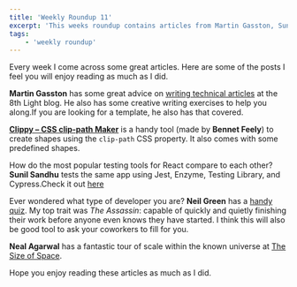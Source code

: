 ```yaml
---
title: 'Weekly Roundup 11'
excerpt: 'This weeks roundup contains articles from Martin Gasston, Sunil Sandhu and tools from Bennet Feely, Neil Green and Neal Agarwal.'
tags:
    - 'weekly roundup'
---
```


Every week I come across some great articles. Here are some of the posts I feel you will enjoy reading as much as I did.

**Martin Gasston** has some great advice on [writing technical articles](https://8thlight.com/blog/martin-gaston/2019/10/22/tips-for-technical-writing.html) at the 8th Light blog. He also has some creative writing exercises to help you along.If you are looking for a template, he also has that covered.

[**Clippy – CSS clip-path Maker**](https://bennettfeely.com/clippy/) is a handy tool (made by **Bennet Feely**) to create shapes using the `clip-path` CSS property. It also comes with some predefined shapes.

How do the most popular testing tools for React compare to each other? **Sunil Sandhu** tests the same app using Jest, Enzyme, Testing Library, and Cypress.Check it out [here](https://medium.com/javascript-in-plain-english/i-tested-a-react-app-with-jest-testing-library-and-cypress-here-are-the-differences-3192eae03850)

Ever wondered what type of developer you are? **Neil Green** has a [handy quiz](https://www.12types.dev/quiz). My top trait was _The Assassin_: capable of quickly and quietly finishing their work before anyone even knows they have started. I think this will also be good tool to ask your coworkers to fill for you.

**Neal Agarwal** has a fantastic tour of scale within the known universe at [The Size of Space](https://neal.fun/size-of-space/).

Hope you enjoy reading these articles as much as I did.
